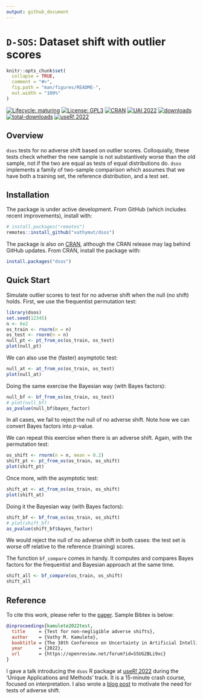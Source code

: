 ```yaml
---
output: github_document
---
```


# `D-SOS`: Dataset shift with outlier scores

<!-- README.md is generated from README.Rmd. Please edit that file -->

```r
knitr::opts_chunk$set(
  collapse = TRUE,
  comment = "#>",
  fig.path = "man/figures/README-",
  out.width = "100%"
)
```

<!-- badges: start -->
[![Lifecycle: maturing](https://img.shields.io/badge/lifecycle-maturing-blue.svg)](https://www.tidyverse.org/lifecycle)
[![License: GPL3](https://img.shields.io/badge/License-GPL3-green.svg)](https://www.gnu.org/licenses/gpl-3.0.en.html)
[![CRAN](https://www.r-pkg.org/badges/version/dsos)](https://cran.r-project.org/package=dsos)
[![UAI 2022](https://img.shields.io/badge/paper-UAI 2022-yellow)](https://openreview.net/forum?id=S5UG2BLi9xc)
[![downloads](https://cranlogs.r-pkg.org/badges/dsos)](https://cran.r-project.org/package=dsos)
[![total-downloads](http://cranlogs.r-pkg.org/badges/grand-total/dsos)](https://cran.r-project.org/package=dsos)
[![useR! 2022](https://img.shields.io/youtube/views/TALE9JUir8Q?style=social)](https://youtu.be/TALE9JUir8Q?t=26)
<!-- badges: end -->

## Overview

`dsos` tests for no adverse shift based on outlier scores. Colloquially,
these tests check whether the new sample is not substantively worse than the
old sample, not if the two are equal as tests of equal distributions do.
`dsos` implements a family of two-sample comparison which assumes that
we have both a training set, the reference distribution, and a test set.

## Installation

The package is under active development.
From GitHub (which includes recent improvements), install with:

```r
# install.packages("remotes")
remotes::install_github("vathymut/dsos")
```

The package is also on [CRAN](https://CRAN.R-project.org), although the
CRAN release may lag behind GitHub updates. From CRAN, install the
package with:

```r
install.packages("dsos")
```

## Quick Start

Simulate outlier scores to test for no adverse shift when the null (no
shift) holds. First, we use the frequentist permutation test:

```r
library(dsos)
set.seed(12345)
n <- 6e2
os_train <- rnorm(n = n)
os_test <- rnorm(n = n)
null_pt <- pt_from_os(os_train, os_test)
plot(null_pt)
```

We can also use the (faster) asymptotic test:

```r
null_at <- at_from_os(os_train, os_test)
plot(null_at)
```

Doing the same exercise the Bayesian way (with Bayes factors):

```r
null_bf <- bf_from_os(os_train, os_test)
# plot(null_bf)
as_pvalue(null_bf$bayes_factor)
```

In all cases, we fail to reject the null of no adverse shift. Note how we
can convert Bayes factors into $p$-value.

We can repeat this exercise when there is an adverse shift. Again, with
the permutation test:

```r
os_shift <- rnorm(n = n, mean = 0.2)
shift_pt <- pt_from_os(os_train, os_shift)
plot(shift_pt)
```

Once more, with the asymptotic test:

```r
shift_at <- at_from_os(os_train, os_shift)
plot(shift_at)
```

Doing it the Bayesian way (with Bayes factors):

```r
shift_bf <- bf_from_os(os_train, os_shift)
# plot(shift_bf)
as_pvalue(shift_bf$bayes_factor)
```

We would reject the null of no adverse shift in both cases: the test set
is worse off relative to the reference (training) scores.

The function `bf_compare` comes in handy. It computes and compares Bayes
factors for the frequentist and Bayesian approach at the same time.

```r
shift_all <- bf_compare(os_train, os_shift)
shift_all
```

## Reference

To cite this work, please refer to the
[paper](https://openreview.net/forum?id=S5UG2BLi9xc). Sample Bibtex is below:

```bibtex
@inproceedings{kamulete2022test,
  title     = {Test for non-negligible adverse shifts},
  author    = {Vathy M. Kamulete},
  booktitle = {The 38th Conference on Uncertainty in Artificial Intelligence},
  year      = {2022},
  url       = {https://openreview.net/forum?id=S5UG2BLi9xc}
}
```

I gave a talk introducing the `dsos` R package at
[useR! 2022](https://youtu.be/TALE9JUir8Q?t=26) during the
'Unique Applications and Methods' track. It is a 15-minute crash course,
focused on interpretation. I also wrote a 
[blog post](https://vathymut.org/posts/2023-01-03-are-you-ok/)
to motivate the need for tests of adverse shift.
